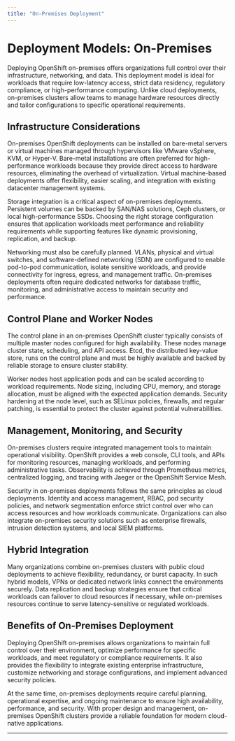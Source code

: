 ```yaml
---
title: "On-Premises Deployment"
---
```


# Deployment Models: On-Premises

Deploying OpenShift on-premises offers organizations full control over their infrastructure, networking, and data. This deployment model is ideal for workloads that require low-latency access, strict data residency, regulatory compliance, or high-performance computing. Unlike cloud deployments, on-premises clusters allow teams to manage hardware resources directly and tailor configurations to specific operational requirements.

## Infrastructure Considerations

On-premises OpenShift deployments can be installed on bare-metal servers or virtual machines managed through hypervisors like VMware vSphere, KVM, or Hyper-V. Bare-metal installations are often preferred for high-performance workloads because they provide direct access to hardware resources, eliminating the overhead of virtualization. Virtual machine-based deployments offer flexibility, easier scaling, and integration with existing datacenter management systems.

Storage integration is a critical aspect of on-premises deployments. Persistent volumes can be backed by SAN/NAS solutions, Ceph clusters, or local high-performance SSDs. Choosing the right storage configuration ensures that application workloads meet performance and reliability requirements while supporting features like dynamic provisioning, replication, and backup.

Networking must also be carefully planned. VLANs, physical and virtual switches, and software-defined networking (SDN) are configured to enable pod-to-pod communication, isolate sensitive workloads, and provide connectivity for ingress, egress, and management traffic. On-premises deployments often require dedicated networks for database traffic, monitoring, and administrative access to maintain security and performance.

## Control Plane and Worker Nodes

The control plane in an on-premises OpenShift cluster typically consists of multiple master nodes configured for high availability. These nodes manage cluster state, scheduling, and API access. Etcd, the distributed key-value store, runs on the control plane and must be highly available and backed by reliable storage to ensure cluster stability.

Worker nodes host application pods and can be scaled according to workload requirements. Node sizing, including CPU, memory, and storage allocation, must be aligned with the expected application demands. Security hardening at the node level, such as SELinux policies, firewalls, and regular patching, is essential to protect the cluster against potential vulnerabilities.

## Management, Monitoring, and Security

On-premises clusters require integrated management tools to maintain operational visibility. OpenShift provides a web console, CLI tools, and APIs for monitoring resources, managing workloads, and performing administrative tasks. Observability is achieved through Prometheus metrics, centralized logging, and tracing with Jaeger or the OpenShift Service Mesh.

Security in on-premises deployments follows the same principles as cloud deployments. Identity and access management, RBAC, pod security policies, and network segmentation enforce strict control over who can access resources and how workloads communicate. Organizations can also integrate on-premises security solutions such as enterprise firewalls, intrusion detection systems, and local SIEM platforms.

## Hybrid Integration

Many organizations combine on-premises clusters with public cloud deployments to achieve flexibility, redundancy, or burst capacity. In such hybrid models, VPNs or dedicated network links connect the environments securely. Data replication and backup strategies ensure that critical workloads can failover to cloud resources if necessary, while on-premises resources continue to serve latency-sensitive or regulated workloads.

## Benefits of On-Premises Deployment

Deploying OpenShift on-premises allows organizations to maintain full control over their environment, optimize performance for specific workloads, and meet regulatory or compliance requirements. It also provides the flexibility to integrate existing enterprise infrastructure, customize networking and storage configurations, and implement advanced security policies.

At the same time, on-premises deployments require careful planning, operational expertise, and ongoing maintenance to ensure high availability, performance, and security. With proper design and management, on-premises OpenShift clusters provide a reliable foundation for modern cloud-native applications.

---


